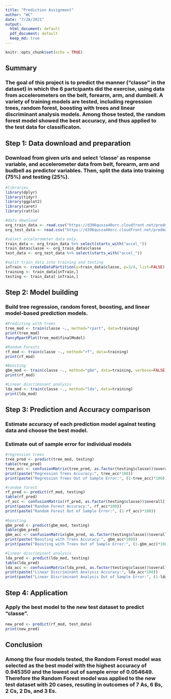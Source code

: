 ```yaml
---
title: "Prediction Assignment"
author: "WC"
date: "7/28/2021"
output:
  html_document: default
  pdf_document: default
  keep_md: true
---
```


```r
knitr::opts_chunk$set(echo = TRUE)
```

## Summary
### The goal of this project is to predict the manner ("classe" in the dataset) in which the 6 partcipants did the exercise, using data from accelerometers on the belt, forearm, arm, and dumbell. A variety of training models are tested, including regression trees, random forest, boosting with trees and linear discriminant analysis models. Among those tested, the random forest model showed the best accuracy, and thus applied to the test data for classificaton. 

## Step 1: Data download and preparation
### Download from given urls and select 'classe' as response variable, and accelerometer data from belt, forearm, arm and budbell as predictor variables. Then, split the data into training (75%) and testing (25%).

```r
#libraries
library(dplyr)
library(tidyr)
library(ggplot2)
library(caret)
library(rattle)

#data download
org_train_data <- read.csv("https://d396qusza40orc.cloudfront.net/predmachlearn/pml-training.csv")
org_test_data <- read.csv("https://d396qusza40orc.cloudfront.net/predmachlearn/pml-testing.csv")

#select accelerometer data only.
train_data <- org_train_data %>% select(starts_with("accel_"))
train_data$classe <- org_train_data$classe
test_data <- org_test_data %>% select(starts_with("accel_"))

#split train_data into training and testing
inTrain <- createDataPartition(y=train_data$classe, p=3/4, list=FALSE)
training <- train_data[inTrain,]
testing <- train_data[-inTrain,]
```

## Step 2: Model building
### Build tree regression, random forest, boosting, and linear model-based prediction models.

```r

#Predicting with trees
tree_mod <- train(classe ~., method="rpart", data=training)
print(tree_mod)
fancyRpartPlot(tree_mod$finalModel)

#Random Forests
rf_mod <- train(classe ~., method="rf", data=training)
print(rf_mod)

#Boosting
gbm_mod <- train(classe ~., method="gbm", data=training, verbose=FALSE)
print(rf_mod)

#Linear discriminant analysis
lda_mod <- train(classe ~., method="lda", data=training)
print(lda_mod)

```

## Step 3: Prediction and Accuracy comparison
### Estimate accuracy of each prediction model against testing data and choose the best model.
### Estimate out of sample error for individual models
``` r
#regression trees
tree_pred <- predict(tree_mod, testing)
table(tree_pred)
tree_acc <- confusionMatrix(tree_pred, as.factor(testing$classe))$overall[1]
print(paste("Regression Trees Accuracy:", tree_acc*100))
print(paste("Regression Trees Out of Sample Error:", (1-tree_acc)*100))

#random forest
rf_pred <- predict(rf_mod, testing)
table(rf_pred)
rf_acc <- confusionMatrix(rf_pred, as.factor(testing$classe))$overall[1]
print(paste("Random Forest Accuracy:", rf_acc*100))
print(paste("Random Forest Out of Sample Error:", (1-rf_acc)*100))
      
#boosting
gbm_pred <- predict(gbm_mod, testing)
table(gbm_pred)
gbm_acc <- confusionMatrix(gbm_pred, as.factor(testing$classe))$overall[1]
print(paste("Boosting with Trees Accuracy:", gbm_acc*100))
print(paste("Boosting with Trees Out of Sample Error:", (1-gbm_acc)*100))

#linear discriminant analysis
lda_pred <- predict(lda_mod, testing)
table(lda_pred)
lda_acc <- confusionMatrix(lda_pred, as.factor(testing$classe))$overall[1]
print(paste("Linear Discriminant Analysis Accuracy:", lda_acc*100))
print(paste("Linear Discriminant Analysis Out of Sample Error:", (1-lda_acc)*100))

```

## Step 4: Application
### Apply the best model to the new test dataset to predict "classe".
``` r
new_pred <- predict(rf_mod, test_data)
print(new_pred)
```

## Conclusion
### Among the four models tested, the Random Forest model was selected as the best model with the highest accuracy of 0.945350 and the lowest out of sample error of 0.054649.  Therefore the Random Forest model was applied to the new test dataset with 20 cases, resuting in outcomes of 7 As, 6 Bs, 2 Cs, 2 Ds, and 3 Es.


